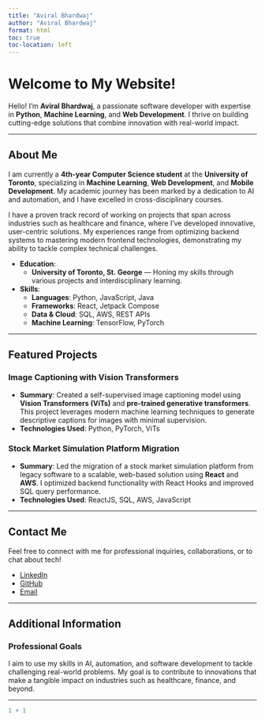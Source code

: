 ```yaml
---
title: "Aviral Bhardwaj"
author: "Aviral Bhardwaj"
format: html
toc: true
toc-location: left
---
```


# Welcome to My Website!

Hello! I'm **Aviral Bhardwaj**, a passionate software developer with expertise in **Python**, **Machine Learning**, and **Web Development**. I thrive on building cutting-edge solutions that combine innovation with real-world impact.

---

## About Me

I am currently a **4th-year Computer Science student** at the **University of Toronto**, specializing in **Machine Learning**, **Web Development**, and **Mobile Development**. My academic journey has been marked by a dedication to AI and automation, and I have excelled in cross-disciplinary courses.

I have a proven track record of working on projects that span across industries such as healthcare and finance, where I've developed innovative, user-centric solutions. My experiences range from optimizing backend systems to mastering modern frontend technologies, demonstrating my ability to tackle complex technical challenges.

- **Education**:
  - **University of Toronto, St. George** — Honing my skills through various projects and interdisciplinary learning.
  
- **Skills**:
  - **Languages**: Python, JavaScript, Java
  - **Frameworks**: React, Jetpack Compose
  - **Data & Cloud**: SQL, AWS, REST APIs
  - **Machine Learning**: TensorFlow, PyTorch

---

## Featured Projects

### Image Captioning with Vision Transformers
- **Summary**: Created a self-supervised image captioning model using **Vision Transformers (ViTs)** and **pre-trained generative transformers**. This project leverages modern machine learning techniques to generate descriptive captions for images with minimal supervision.
- **Technologies Used**: Python, PyTorch, ViTs

### Stock Market Simulation Platform Migration
- **Summary**: Led the migration of a stock market simulation platform from legacy software to a scalable, web-based solution using **React** and **AWS**. I optimized backend functionality with React Hooks and improved SQL query performance.
- **Technologies Used**: ReactJS, SQL, AWS, JavaScript

---

## Contact Me

Feel free to connect with me for professional inquiries, collaborations, or to chat about tech!

- [LinkedIn](https://www.linkedin.com/in/aviral-bhardwaj04/)
- [GitHub](https://github.com/Aviral-03)
- [Email](mailto:aviral.bhardwaj@mail.utoronto.ca)

---

## Additional Information

### Professional Goals
I aim to use my skills in AI, automation, and software development to tackle challenging real-world problems. My goal is to contribute to innovations that make a tangible impact on industries such as healthcare, finance, and beyond.

---
```r
1 + 1
```
